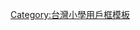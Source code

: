 {{Userbox
  |id=興隆國小
  |id-c=#337733
  |info=這名用戶是'''台北市立興隆國小'''的學生、校友或教職人員。
  |info-c=#EEEEAA
  |info-s=10
  |border-c=#332211
}}<includeonly>[[Category:台北市立興隆國小維基人|{{PAGENAME}}]]</includeonly>
<noinclude>
<p style="clear: both; padding-top: 2em">
[[Category:台灣小學用戶框模板]]
</noinclude>